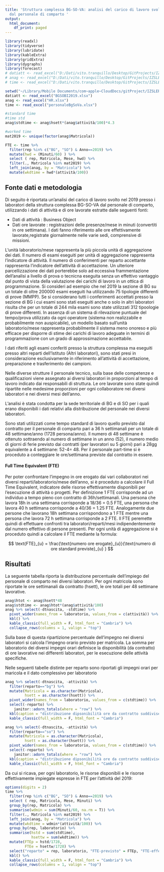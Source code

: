 ```yaml
---
title: 'Struttura complessa BG-SO-VA: analisi del carico di lavoro svolto nel 2019
  dal personale di comparto '
output:
  html_document:
    df_print: paged
---
```


```r
library(readxl)
library(tidyverse)
library(lubridate)
library(kableExtra)
library(gridExtra)
library(dygraphs)
library(forecast)
# datiatt <- read_excel("D:/Dati/vito.tranquillo/Desktop/GitProjects/IZSLER-COGES/PROGRAMMAZIONE/BGSOBI2019.xlsx")
# anag <- read_excel("D:/Dati/vito.tranquillo/Desktop/GitProjects/IZSLER-COGES/PROGRAMMAZIONE/HR.xlsx")
# time <- read_excel("D:/Dati/vito.tranquillo/Desktop/GitProjects/IZSLER-COGES/PROGRAMMAZIONE/personaleBgSoVa.xlsx")

setwd("~/Library/Mobile Documents/com~apple~CloudDocs/gitProject/IZSLER-COGES/PROGRAMMAZIONE")
datiatt <- read_excel("BGSOBI2019.xlsx")
anag <- read_excel("HR.xlsx")
time <- read_excel("personaleBgSoVa.xlsx")

#standard time
#time std
anag$stdtime <- anag$hsett*(anag$attività/100)*4.3

#worked time
mat2019 <- unique(factor(anag$Matricola))

FTE <- time %>% 
  filter(rep %in% c("BG", "SO") & Anno==2019) %>% 
  mutate(hwd = (Minuti/60) ) %>% 
  select ( rep, Matricola, Mese, hwd) %>% 
  filter(., Matricola %in% mat2019) %>% 
  left_join(anag, by = "Matricola") %>% 
  mutate(wkdtime = hwd*(attività/100))

```




## Fonte dati  e metodologia

Di seguito è riportata un'analisi del carico di lavoro svolto nel 2019 presso i laboratori della struttura complessa BG-SO-VA dal personale di comparto,  utilizzando i dati di attività e di ore lavorate estratte dalle seguenti fonti:

* Dati di attività : Business Object 
* Dati ore lavorate : registrazioni delle presenze/mese in minuti (convertiti in ore settimana). I dati fanno riferimento alle ore effettivamente lavorate,registrate giornalmente nelle varie sedi,  comprensive di missioni.  

L'unità laboratorio/mese rappresenta la più piccola unità di aggregazione dei dati. Il numero di esami eseguiti per unità di aggregazione rappresenta l'indicatore di attività. Il numero di conferimenti per reparto accettante rappresenta l'indicatore dell'attività di accettazione. Un ulteriore parcellizzazione dei dati porterebbe solo ad eccessiva frammentazione dell'analisi a livello di prova o tecnicna eseguita senza un effettivo vantaggio dal punto di vista della valutazione dei carichi di lavoro in un ottica di programmazione. Si consideri ad esempio che nel 2019 la sezione di BG su un totale di oltre 200000 esami eseguiti ha utilizzando  75 tipologie differenti di prove (MMPP). Se si considerano tutti i conferimenti accettati presso la sezione di BG i cui esami sono stati eseguiti anche o solo in altri laboratori risulta che per un totale di 244 mila esami sono state utilizzati 312 tipoologie di prove differenti. In assenza di un sistema di rilevazione puntuale del tempo/prova utilizzato da ogni operatore (sistema non realizzabile e probabilmente non auspicabile), un modello basato sull'unità laboratorio/mese rappresenta probabilmente il sistema meno onoreso e più efficace per disporre di stime dei carichi di lavoro adeguate in termini di programmazione con un grado di approssimazione accettabile.

I dati riferiti agli esami conferiti presso la struttura complessa ma eseguiti presso altri reparti dell'Istituto (Altri laboratori), sono stati presi in considerazione esclusivamente in riferimento all'attività di accettazione, preparazione e trasferimento dei campioni. 

Nelle diverse strutture il personale tecnico, sulla base delle competenze e qualificazioni viene  assegnato ai  diversi laboratori in proporzioni al  tempo di lavoro indicato dai responsabili di struttura. Le ore lavorate sono state quindi ripartite nelle medesime proporzioni  per ogni collaboratore nei diversi laboratori e nei diversi mesi dell'anno.

L'analisi è stata condotta per la sede territoriale di BG e di SO per i quali erano disponibili i dati relativi alla distribuzione del personale nei diversi laboratori.

Sono stati utilizzati come tempo standard di lavoro quello previsto dal contratto per il personale di comparto pari a 36 h settimanali per un totale di 48 settimane/anno (1728 persona/anno).  Il numero di 48 settimane è ottenuto sottraendo al numero di settimane in un anno (52), il numero medio di giorni di ferie previsto dai contratti (per lavoratori su 5 giorni) pari a 28gg equivalente a 4 settimane: 52-4= 48. Per il personale part-time si è proceduto a conteggiare le ore/settimana previste dal contratto in essere.

#### Full Time Equivalent (FTE)

Per poter confrontare l'impegno in ore erogato dai vari collaboratori nei diversi reparti/laboratorio/mese dell'anno, si è proceduto a calcolare il Full Time Equivalent, indicatore delle risorse effettivamente disponibili per l'esecuzione di attività o progetti. Per definizione 1 FTE corrisponde ad un individuo a tempo pieno con contratto di 36h/settimanali. Una persona che lavora 18h in una settimana   corrisponde a  18/36 = 0.5 FTE, una persona che lavora 40 h settimana corrisponde a 40/36 = 1.25 FTE. Analogamente due persone che lavorano 18h settimana corrispondono a 1 FTE mentre una persona che lavora 72 h settimana corrisponde a 2 FTE. Il FTE peremette quindi di effettuare confronti tra laboratori/reparti/mesi indipendentemente dal numero effettivo di persone presenti. Per ogni unità di aggregazione si è proceduto quindi a calcolare il FTE mediante la formula: 

$$ \text{FTE}_{u} = \frac{\text{numero ore erogate}_{u}}{\text{numero di ore standard previste}_{u} } $$

## Risultati

La seguente tabella riporta la distribuzione percentuale dell'impiego del personale di comparto nei diversi laboratori.
Per ogni matricola sono riportate le ore settimanali da contratto (hsett), le ore totali per 48 settimane lavorative. 

```r
anag$htot <- anag$hsett*48
anag$stdtime <- anag$htot*(anag$attività/100)
anag %>% select(-dtnascita, -stdtime) %>% 
  pivot_wider(names_from = laboratorio, values_from = c(attività)) %>%
  kbl() %>% 
  kable_classic(full_width = F, html_font = "Cambria") %>% 
  collapse_rows(columns = 1, valign = "top")
```

Sulla base di questa ripartizione percentuale dell'impegno nei diversi laboratori si calcola l'impegno orario previsto per matricola. La somma per laboratorio dei diversi impegni orari definisce la disponibilità (da contratto) di ore lavorative nei differenti laboratori, per le esecuzione delle attività specifiche. 

Nelle seguenti tabelle distinte per reparto sono riportati gli impegni orari per maricola e il dato complessivo per laboratorio 

```r
anag %>% select(-dtnascita, -attività) %>% 
  filter(reparto=="bg") %>% 
  mutate(Matricola = as.character(Matricola), 
         hsett = as.character(hsett)) %>% 
  pivot_wider(names_from = laboratorio, values_from = c(stdtime)) %>%
  select(-reparto) %>% 
    janitor::adorn_totals(where = "row") %>% 
  kbl(caption = "distribuzione dipsonibilità ore da contratto suddivise per matricola/laboratorio della sezione di BG") %>% 
  kable_classic(full_width = F, html_font = "Cambria") 

```


```r
anag %>% select(-dtnascita, -attività) %>% 
  filter(reparto=="so") %>% 
  mutate(Matricola = as.character(Matricola), 
         hsett = as.character(hsett)) %>% 
  pivot_wider(names_from = laboratorio, values_from = c(stdtime)) %>%
  select(-reparto) %>% 
    janitor::adorn_totals(where = "row") %>% 
  kbl(caption = "distribuzione dipsonibilità ore da contratto suddivise per matricola/laboratorio della sezione di SO") %>% 
  kable_classic(full_width = F, html_font = "Cambria") 
```


Da cui si ricava,  per ogni laboratorio,  le risorse disponibili e le risorse effettivamente impiegate espresse in FTE per l'attività del 2019: 

```r
options(digits = 2)
time %>% 
  filter(rep %in% c("BG", "SO") & Anno==2019) %>% 
  select ( rep, Matricola, Mese, Minuti) %>% 
  group_by(rep, Matricola) %>% 
  summarise(wdmin = sum(Minuti/60, na.rm = T)) %>% 
  filter(., Matricola %in% mat2019) %>% 
  left_join(anag, by = "Matricola") %>% 
  mutate(wkdtime = wdmin*(attività/100)) %>% 
  group_by(rep, laboratorio) %>% 
  summarise(hstd = sum(stdtime),
            hsettw = sum(wkdtime)) %>% 
  mutate(FTEp = hstd/1728, 
         FTEe = hsettw/1728) %>% 
  select("reparto" = rep, laboratorio, "FTE-previsto" = FTEp, "FTE-effettivo" = FTEe) %>% 
  kbl() %>% 
  kable_classic(full_width = F, html_font = "Cambria") %>% 
  collapse_rows(columns = 1, valign = "top")
```











